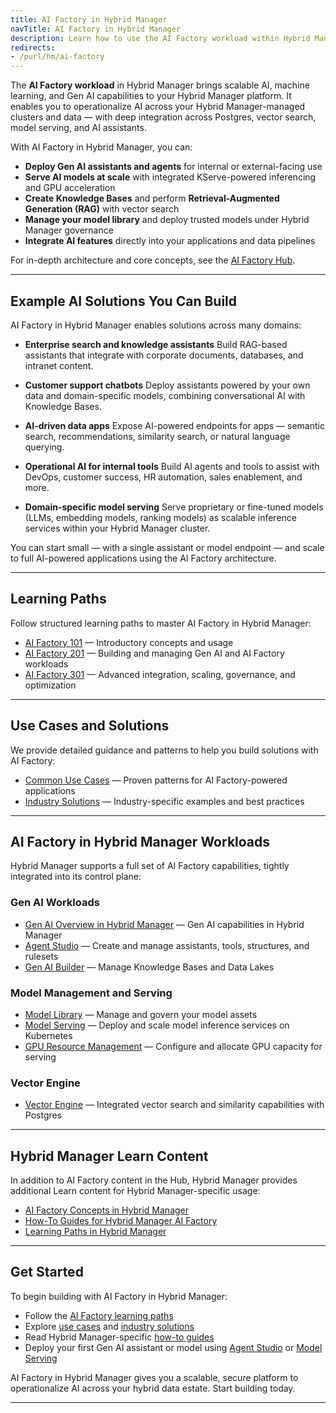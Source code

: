 ```yaml
---
title: AI Factory in Hybrid Manager
navTitle: AI Factory in Hybrid Manager
description: Learn how to use the AI Factory workload within Hybrid Manager (Hybrid Manager AI Factory), including Gen AI, model serving, vector search, and knowledge bases. Explore learning paths, use cases, and Hybrid Manager-specific capabilities.
redirects:
- /purl/hm/ai-factory
---
```


The **AI Factory workload** in Hybrid Manager brings scalable AI, machine learning, and Gen AI capabilities to your Hybrid Manager platform. It enables you to operationalize AI across your Hybrid Manager-managed clusters and data — with deep integration across Postgres, vector search, model serving, and AI assistants.

With AI Factory in Hybrid Manager, you can:

- **Deploy Gen AI assistants and agents** for internal or external-facing use
- **Serve AI models at scale** with integrated KServe-powered inferencing and GPU acceleration
- **Create Knowledge Bases** and perform **Retrieval-Augmented Generation (RAG)** with vector search
- **Manage your model library** and deploy trusted models under Hybrid Manager governance
- **Integrate AI features** directly into your applications and data pipelines

For in-depth architecture and core concepts, see the [AI Factory Hub](/ai-factory).

---

## Example AI Solutions You Can Build

AI Factory in Hybrid Manager enables solutions across many domains:

- **Enterprise search and knowledge assistants**
Build RAG-based assistants that integrate with corporate documents, databases, and intranet content.

- **Customer support chatbots**
Deploy assistants powered by your own data and domain-specific models, combining conversational AI with Knowledge Bases.

- **AI-driven data apps**
Expose AI-powered endpoints for apps — semantic search, recommendations, similarity search, or natural language querying.

- **Operational AI for internal tools**
Build AI agents and tools to assist with DevOps, customer success, HR automation, sales enablement, and more.

- **Domain-specific model serving**
Serve proprietary or fine-tuned models (LLMs, embedding models, ranking models) as scalable inference services within your Hybrid Manager cluster.

You can start small — with a single assistant or model endpoint — and scale to full AI-powered applications using the AI Factory architecture.

---

## Learning Paths

Follow structured learning paths to master AI Factory in Hybrid Manager:

- [AI Factory 101](/edb-postgres-ai/ai-factory/learn/paths/101) — Introductory concepts and usage
- [AI Factory 201](/edb-postgres-ai/ai-factory/learn/paths/201) — Building and managing Gen AI and AI Factory workloads
- [AI Factory 301](/edb-postgres-ai/ai-factory/learn/paths/301) — Advanced integration, scaling, governance, and optimization

---

## Use Cases and Solutions

We provide detailed guidance and patterns to help you build solutions with AI Factory:

- [Common Use Cases](/edb-postgres-ai/ai-factory/learn/use-cases) — Proven patterns for AI Factory-powered applications
- [Industry Solutions](/edb-postgres-ai/ai-factory/learn/solutions) — Industry-specific examples and best practices

---

## AI Factory in Hybrid Manager Workloads

Hybrid Manager supports a full set of AI Factory capabilities, tightly integrated into its control plane:

### Gen AI Workloads

- [Gen AI Overview in Hybrid Manager](./gen-ai/) — Gen AI capabilities in Hybrid Manager
- [Agent Studio](./gen-ai/agent-studio.mdx) — Create and manage assistants, tools, structures, and rulesets
- [Gen AI Builder](./gen-ai/builder.mdx) — Manage Knowledge Bases and Data Lakes

### Model Management and Serving

- [Model Library](/edb-postgres-ai/ai-factory/model/library.mdx) — Manage and govern your model assets
- [Model Serving](/edb-postgres-ai/ai-factory/model/serving.mdx) — Deploy and scale model inference services on Kubernetes
- [GPU Resource Management](./model/gpu.mdx) — Configure and allocate GPU capacity for serving

### Vector Engine

- [Vector Engine](../../ai-factory/vector-engine/) — Integrated vector search and similarity capabilities with Postgres

---

## Hybrid Manager Learn Content

In addition to AI Factory content in the Hub, Hybrid Manager provides additional Learn content for Hybrid Manager-specific usage:

- [AI Factory Concepts in Hybrid Manager](../../ai-factory/learn/explained/ai-factory-concepts.mdx)
- [How-To Guides for Hybrid Manager AI Factory](./learn/how-to/)
- [Learning Paths in Hybrid Manager](./learn/paths/)

---

## Get Started

To begin building with AI Factory in Hybrid Manager:

- Follow the [AI Factory learning paths](/edb-postgres-ai/ai-factory/learn/paths)
- Explore [use cases](/edb-postgres-ai/ai-factory/learn/use-cases) and [industry solutions](/edb-postgres-ai/ai-factory/learn/solutions)
- Read Hybrid Manager-specific [how-to guides](../learn/how-to/ai-factory/index.mdx)
- Deploy your first Gen AI assistant or model using [Agent Studio](./gen-ai/agent-studio.mdx) or [Model Serving](./model/serving.mdx)

AI Factory in Hybrid Manager gives you a scalable, secure platform to operationalize AI across your hybrid data estate. Start building today.

---
